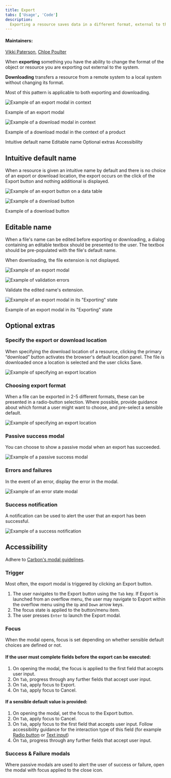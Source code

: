 ```yaml
---
title: Export
tabs: ['Usage', 'Code']
description:
  Exporting a resource saves data in a different format, external to the system.
---
```


#### Maintainers:

[Vikki Paterson](https://github.com/vikkipaterson),
[Chloe Poulter](https://github.com/chloepoulterdesign)

<PageDescription>

When **exporting** something you have the ability to change the format of the
object or resource you are exporting out external to the system.

**Downloading** transfers a resource from a remote system to a local system
without changing its format.

Most of this pattern is applicable to both exporting and downloading.

</PageDescription>

![Example of an export modal in context](images/0.png)

<Caption>Example of an export modal</Caption>

![Example of a download modal in context](images/download0.png)

<Caption>Example of a download modal in the context of a product</Caption>

<AnchorLinks>

<AnchorLink>Intuitive default name</AnchorLink>
<AnchorLink>Editable name</AnchorLink>
<AnchorLink small>Optional extras</AnchorLink>
<AnchorLink small>Accessibility</AnchorLink>

</AnchorLinks>

## Intuitive default name

When a resource is given an intuitive name by default and there is no choice of
an export or download location, the export occurs on the click of the Export
button and nothing additional is displayed.

<Row>
<Column colLg={8}>

![Example of an export button on a data table](images/1.png)

</Column>
</Row>

<Row>
 <Column colLg={8}>

![Example of a download button](images/download1.png)

<Caption>Example of a download button</Caption>

 </Column>
</Row>

## Editable name

When a file's name can be edited before exporting or downloading, a dialog
containing an editable textbox should be presented to the user. The textbox
should be pre-populated with the file's default name.

When downloading, the file extension is not displayed.

<Row>
<Column colLg={8}>

![Example of an export modal](images/2.png)

![Example of validation errors](images/newimage1.png)

<Caption>Validate the edited name's extension.</Caption>

![Example of an export modal in its "Exporting" state](images/3.png)

<Caption>Example of an export modal in its "Exporting" state</Caption>

</Column>
</Row>

## Optional extras

### Specify the export or download location

When specifying the download location of a resource, clicking the primary
“download” button activates the browser's default location panel. The file is
downloaded once a location is selected and the user clicks Save.

<Row>
<Column colLg={8}>

![Example of specifying an export location](images/newimage2.png)

</Column>
</Row>

### Choosing export format

When a file can be exported in 2-5 different formats, these can be presented in
a radio-button selection. Where possible, provide guidance about which format a
user might want to choose, and pre-select a sensible default.

<Row>
<Column colLg={8}>

![Example of specifying an export location](images/Format_Selection.png)

</Column>
</Row>

### Passive success modal

You can choose to show a passive modal when an export has succeeded.

<Row>
<Column colLg={8}>

![Example of a passive success modal](images/newimage3.png)

</Column>
</Row>

### Errors and failures

In the event of an error, display the error in the modal.

<Row>
<Column colLg={8}>

![Example of an error state modal](images/newimage4.png)

</Column>
</Row>

### Success notification

A notification can be used to alert the user that an export has been successful.

<Row>
<Column colLg={8}>

![Example of a success notification](images/newimage5.png)

</Column>
</Row>

## Accessibility

Adhere to
[Carbon's modal guidelines](https://www.carbondesignsystem.com/components/modal/accessibility).

### Trigger

Most often, the export modal is triggered by clicking an Export button.

1. The user navigates to the Export button using the `Tab` key. If Export is
   launched from an overflow menu, the user may navigate to Export within the
   overflow menu using the `Up` and `Down` arrow keys.
2. The focus state is applied to the button/menu item.
3. The user presses `Enter` to launch the Export modal.

### Focus

When the modal opens, focus is set depending on whether sensible default choices
are defined or not.

#### If the user must complete fields before the export can be executed:

1. On opening the modal, the focus is applied to the first field that accepts
   user input.
2. On `Tab`, progress through any further fields that accept user input.
3. On `Tab`, apply focus to Export.
4. On `Tab`, apply focus to Cancel.

#### If a sensible default value is provided:

1. On opening the modal, set the focus to the Export button.
2. On `Tab`, apply focus to Cancel.
3. On `Tab`, apply focus to the first field that accepts user input. Follow
   accessibility guidance for the interaction type of this field (for example
   [Radio button](https://www.carbondesignsystem.com/components/radio-button/accessibility#how-it-works)
   or
   [Text input](https://www.carbondesignsystem.com/components/text-input/accessibility#how-it-works))
4. On `Tab`, progress through any further fields that accept user input.

### Success & Failure modals

Where passive modals are used to alert the user of success or failure, open the
modal with focus applied to the close icon.

